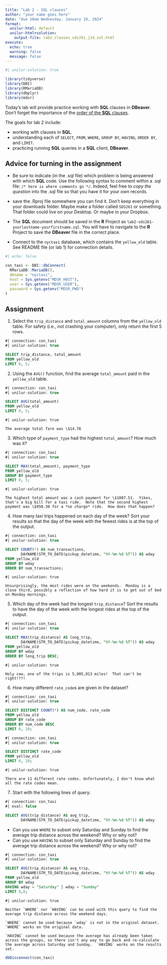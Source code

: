 ```yaml
---
title: "Lab 2 - SQL clauses"
author: "your name goes here"
date: "due 10am Wednesday, January 10, 2024"
format: 
  unilur-html: default
  unilur-html+solution:
    output-file: lab2_clauses_sds261_j24_sol.html
execute:
  echo: true
  warning: false
  message: false
---
```


```r
#| unilur-solution: true

library(tidyverse)
library(DBI)
library(RMariaDB)
library(dbplyr)
library(mdsr)
```

Today's lab will provide practice working with **SQL** clauses in **DBeaver**.  Don't forget the importance of the <a href = "https://st47s.com/SDS261/Notes/03-sql-verbs.html" target = "_blank">order of the **SQL** clauses</a>. 

The goals for lab 2 include:

* working with clauses in **SQL**.
* understanding each of `SELECT`, `FROM`, `WHERE`, `GROUP BY`, `HAVING`, `ORDER BY`, and `LIMIT`.
* practicing running **SQL** queries in a **SQL** client, **DBeaver**.



## Advice for turning in the assignment

* Be sure to indicate (in the .sql file) which problem is being answered with which **SQL** code.  Use the following syntax to comment within a .sql file: `/* here is where comments go */`.  Indeed, feel free to *copy the question* into the .sql file so that you have it for your own records.

* save the .Rproj file somewhere you can find it.  Don't keep everything in your downloads folder.  Maybe make a folder called `SDS261` or something.  That folder could live on your Desktop.  Or maybe in your Dropbox.  

* The **SQL** document should be saved in the **R** Project as `lab2-sds261-yourlastname-yourfirstname.sql`.  You will have to navigate to the **R** Project to save the **DBeaver** file in the correct place.

* Connect to the `nyctaxi` database, which contains the `yellow_old` table.  See README file (or lab 1) for connection details.

```r
#| echo: false

con_taxi <- DBI::dbConnect(
  RMariaDB::MariaDB(),
  dbname = "nyctaxi",
  host = Sys.getenv("MDSR_HOST"),
  user = Sys.getenv("MDSR_USER"),
  password = Sys.getenv("MDSR_PWD")
)
```


##  Assignment



1. Select the `trip_distance` and `total_amount` columns from the `yellow_old` table. For safety (i.e., not crashing your computer), only return the first 5 rows.

```sql
#| connection: con_taxi
#| unilur-solution: true

SELECT trip_distance, total_amount
FROM yellow_old
LIMIT 0, 5;
```


2. Using the `AVG()` function, find the average `total_amount` paid in the `yellow_old` table.

```sql
#| connection: con_taxi
#| unilur-solution: true

SELECT AVG(total_amount)
FROM yellow_old
LIMIT 0, 5;
```
```block
#| unilur-solution: true

The average total fare was \$14.76
```

3. Which type of `payment_type` had the highest `total_amount`?  How much was it?

```sql
#| connection: con_taxi
#| unilur-solution: true

SELECT MAX(total_amount), payment_type
FROM yellow_old
GROUP BY payment_type
LIMIT 0, 5;
```

```block
#| unilur-solution: true

The highest total amount was a cash payment for \$1007.51.  Yikes, that's a big bill for a taxi ride.  Note that the second highest payment was \$950.30 for a *no charge* ride.  How does that happen?
```

4. How many taxi trips happened on each day of the week?  Sort your results so that the day of the week with the fewest rides is at the top of the output.

```sql
#| connection: con_taxi
#| unilur-solution: true

SELECT COUNT(*) AS num_transactions, 
       DAYNAME(STR_TO_DATE(pickup_datetime, "%Y-%m-%d %T")) AS wday
FROM yellow_old
GROUP BY wday
ORDER BY num_transactions;
```

```block
#| unilur-solution: true

Unsurprisingly, the most rides were on the weekends.  Monday is a close third, possibly a reflection of how hard it is to get out of bed on Monday mornings.
```

5. Which day of the week had the longest `trip_distance`?  Sort the results to have the day of the week with the longest rides at the top of the output. 

```sql
#| connection: con_taxi
#| unilur-solution: true

SELECT MAX(trip_distance) AS long_trip, 
       DAYNAME(STR_TO_DATE(pickup_datetime, "%Y-%m-%d %T")) AS wday
FROM yellow_old
GROUP BY wday
ORDER BY long_trip DESC;
```

```block
#| unilur-solution: true

Holy cow, one of the trips is 5,005,013 miles!  That can't be right!??!
```

6. How many different `rate_code`s are given in the dataset?

```sql
#| connection: con_taxi
#| unilur-solution: true

SELECT DISTINCT COUNT(*) AS num_code, rate_code
FROM yellow_old
GROUP BY rate_code
ORDER BY num_code DESC
LIMIT 0, 20;
```
```sql
#| connection: con_taxi
#| unilur-solution: true

SELECT DISTINCT rate_code
FROM yellow_old
LIMIT 0, 20;
```

```block
#| unilur-solution: true

There are 11 different rate codes. Unfortunately, I don't know what all the rate codes mean.
```

7. Start with the following lines of query:

```sql
#| connection: con_taxi
#| eval: false

SELECT AVG(trip_distance) AS avg_trip, 
       DAYNAME(STR_TO_DATE(pickup_datetime, "%Y-%m-%d %T")) AS wday
```

* Can you use `WHERE` to subset only Saturday and Sunday to find the average trip distance across the weekend?  Why or why not?
* Can you use `HAVING` to subset only Saturday and Sunday to find the average trip distance across the weekend?  Why or why not?


```sql
#| connection: con_taxi
#| unilur-solution: true

SELECT AVG(trip_distance) AS avg_trip, 
       DAYNAME(STR_TO_DATE(pickup_datetime, "%Y-%m-%d %T")) AS wday
FROM yellow_old
GROUP BY wday
HAVING wday = "Saturday" | wday = "Sunday"
LIMIT 0,8;
```

```block
#| unilur-solution: true

Neither `WHERE` nor `HAVING` can be used with this query to find the average trip distance across the weekend days.

`WHERE` cannot be used because `wday` is not in the original dataset. `WHERE` works on the original data.

`HAVING` cannot be used because the average has already been taken across the groups, so there isn't any way to go back and re-calculate the average across Saturday and Sunday.  `HAVING` works on the results set.
```

<!--Approach: 
What do you want?	
the movies.
Which tables and for what?
movies for the movie name
Conditions?
The movies must be sci-fi movies
The categories need to be ordered by the investment ratio
Anything else?
Semicolon-->



```r
dbDisconnect(con_taxi)
```